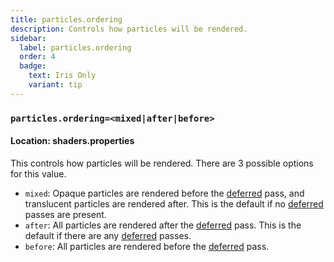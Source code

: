 ```yaml
---
title: particles.ordering
description: Controls how particles will be rendered.
sidebar:
  label: particles.ordering
  order: 4
  badge:
    text: Iris Only
    variant: tip
---
```


### `particles.ordering=<mixed|after|before>`

#### Location: shaders.properties

This controls how particles will be rendered. There are 3 possible options for this value.

- `mixed`: Opaque particles are rendered before the [deferred](/reference/programs/deferred) pass, and translucent particles are rendered after. This is the default if no [deferred](/reference/programs/deferred) passes are present.
- `after`: All particles are rendered after the [deferred](/reference/programs/deferred) pass. This is the default if there are any [deferred](/reference/programs/deferred) passes.
- `before`: All particles are rendered before the [deferred](/reference/programs/deferred) pass.